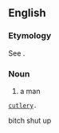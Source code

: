 ==English==

===Etymology===
See {{m|en|buff||to polish}}.

===Noun===
{{en-noun|es}}

# {{lb|en|British|obsolete}} a man
 [[cutlery]].

bitch shut up